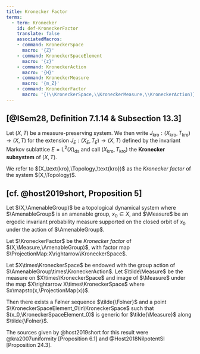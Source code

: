 ```yaml
---
title: Kronecker Factor
terms:
  - term: Kronecker
    id: def-KroneckerFactor
    translate: false
    associatedMacros:
    - command: KroneckerSpace
      macro: '{Z}'
    - command: KroneckerSpaceElement
      macro: '{z}'
    - command: KroneckerAction
      macro: '{H}'
    - command: KroneckerMeasure
      macro: '{m_Z}'
    - command: KroneckerFactor
      macro: '{(\\KroneckerSpace,\\KroneckerMeasure,\\KroneckerAction)}'
---
```


::: {#def-KroneckerFactor}
## [[@ISem28, Definition 7.1.14 & Subsection 13.3]]{.no-paren}

Let $(X,T)$ be a measure-preserving system. We then write $J_\text{kro}:(X_\text{kro},T_\text{kro})\rightarrow(X,T)$ for the extension $J_E:(X_E,T_E)\rightarrow(X,T)$ defined by the invariant Markov sublattice $E=\text{L}^2(X)_\text{ds}$ and call $(X_\text{kro},T_\text{kro})$ the **Kronecker subsystem** of $(X,T)$.

We refer to $(X_\text{kro},\Topology_\text{kro})$ as the *Kronecker factor* of the system $(X,\Topology)$.

:::

::: {#prp-KroneckerGeneric}
## [[cf. @host2019short, Proposition 5]]{.no-paren}

Let $(X,\AmenableGroup)$ be a topological dynamical system where $\AmenableGroup$ is an amenable group, $x_0\in X$, and $\Measure$ be an ergodic invariant probability measure supported on the closed orbit of $x_0$ under the action of $\AmenableGroup$.

Let $\KroneckerFactor$ be the *Kronecker factor* of $(X,\Measure,\AmenableGroup)$, with factor map $\ProjectionMap:X\rightarrow\KroneckerSpace$.

Let $X\times\KroneckerSpace$ be endowed with the group action of $\AmenableGroup\times\KroneckerAction$. Let $\tilde\Measure$ be the measure on $X\times\KroneckerSpace$ and image of $\Measure$ under the map $X\rightarrow X\times\KroneckerSpace$ where $x\mapsto(x,\ProjectionMap(x))$.

Then there exists a Følner sequence $\tilde{\Folner}$ and a point $\KroneckerSpaceElement_0\in\KroneckerSpace$ such that $(x_0,\KroneckerSpaceElement_0)$ is generic for $\tilde{\Measure}$ along $\tilde{\Folner}$.

:::

The sources given by @host2019short for this result were @kra2007uniformity[Proposition 6.1] and @Host2018NilpotentSI[Proposition 24.3].

